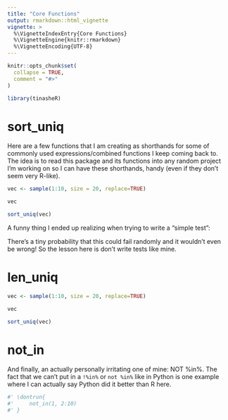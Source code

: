 ```yaml
---
title: "Core Functions"
output: rmarkdown::html_vignette
vignette: >
  %\VignetteIndexEntry{Core Functions}
  %\VignetteEngine{knitr::rmarkdown}
  %\VignetteEncoding{UTF-8}
---
```


```r
knitr::opts_chunk$set(
  collapse = TRUE,
  comment = "#>"
)
```

```r
library(tinasheR)
```

<!-- WARNING - This vignette is generated by {fusen} from dev/flat_core.Rmd: do not edit by hand -->



<!--
 You need to run the 'description' chunk in the '0-dev_history.Rmd' file before continuing your code there.
-->

# sort_uniq

Here are a few functions that I am creating as shorthands for some of commonly used
expressions/combined functions I keep coming back to. The idea is to read this package
and its functions into any random project I'm working on so I can have these
shorthands, handy (even if they don't seem very R-like).

```r
vec <- sample(1:10, size = 20, replace=TRUE)

vec

sort_uniq(vec)
```



A funny thing I ended up realizing when trying to write a "simple test":

There's a tiny probability that this could fail randomly and it wouldn't even be wrong! So the lesson here is don't write tests like mine.

# len_uniq
    
  
```r
vec <- sample(1:10, size = 20, replace=TRUE)

vec

sort_uniq(vec)
```

  
  

# not_in

And finally, an actually personally irritating one of mine: NOT %in%. The fact that we can't
put in a `!%in%` or `not %in%` like in Python is one example where I can
actually say Python did it better than R here.
  
```r
#' \dontrun{
#'     not_in(1, 2:10)
#' }
```

  
  
